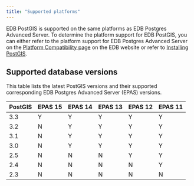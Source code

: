```yaml
---
title: "Supported platforms"
---
```


EDB PostGIS is supported on the same platforms as EDB Postgres Advanced Server. To determine the platform support for EDB PostGIS, you can either refer to the platform support for EDB Postgres Advanced Server on the [Platform Compatibility page](https://www.enterprisedb.com/platform-compatibility#epas) on the EDB website or refer to [Installing PostGIS](./installing). 

## Supported database versions

This table lists the latest PostGIS versions and their supported corresponding EDB Postgres Advanced Server (EPAS) versions. 

| PostGIS | EPAS 15 | EPAS 14 | EPAS 13 | EPAS 12 | EPAS 11 |  
| ------- | ------- | ------- | ------- | ------- | ------- | 
| 3.3     | Y       | Y       | Y       | Y       | Y       |
| 3.2     | N       | Y       | Y       | Y       | Y       | 
| 3.1     | N       | Y       | Y       | Y       | Y       | 
| 3.0     | N       | Y       | Y       | Y       | Y       | 
| 2.5     | N       | N       | N       | Y       | Y       | 
| 2.4     | N       | N       | N       | N       | Y       |
| 2.3     | N       | N       | N       | N       | N       |

